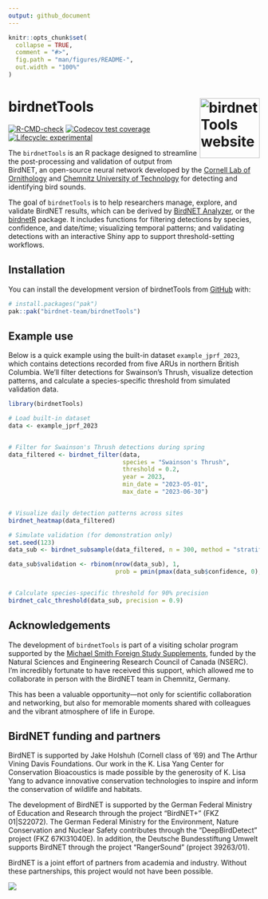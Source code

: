 ```yaml
---
output: github_document
---
```


<!-- README.md is generated from README.Rmd. Please edit that file -->

```r
knitr::opts_chunk$set(
  collapse = TRUE,
  comment = "#>",
  fig.path = "man/figures/README-",
  out.width = "100%"
)
```

# birdnetTools <a href="https://birdnet-team.github.io/birdnetTools/"><img src="man/figures/logo.png" alt="birdnetTools website" align="right" height="120"/></a>

<!-- badges: start -->

[![R-CMD-check](https://github.com/birdnet-team/birdnetTools/actions/workflows/R-CMD-check.yaml/badge.svg)](https://github.com/birdnet-team/birdnetTools/actions/workflows/R-CMD-check.yaml) [![Codecov test coverage](https://codecov.io/gh/birdnet-team/birdnetTools/graph/badge.svg)](https://app.codecov.io/gh/birdnet-team/birdnetTools) [![Lifecycle: experimental](https://img.shields.io/badge/lifecycle-experimental-orange.svg)](https://lifecycle.r-lib.org/articles/stages.html#experimental)

<!-- badges: end -->

The `birdnetTools` is an R package designed to streamline the post-processing and validation of output from BirdNET, an open-source neural network developed by the [Cornell Lab of Ornithology](https://www.birds.cornell.edu/home/) and [Chemnitz University of Technology](https://www.tu-chemnitz.de/index.html.en) for detecting and identifying bird sounds.

The goal of `birdnetTools` is to help researchers manage, explore, and validate BirdNET results, which can be derived by [BirdNET Analyzer](https://github.com/BirdNET-Team/BirdNET-Analyzer), or the [birdnetR](https://birdnet-team.github.io/birdnetR/index.html) package. It includes functions for filtering detections by species, confidence, and date/time; visualizing temporal patterns; and validating detections with an interactive Shiny app to support threshold-setting workflows.

## Installation

You can install the development version of birdnetTools from [GitHub](https://github.com/) with:

``` r
# install.packages("pak")
pak::pak("birdnet-team/birdnetTools")
```

## Example use

Below is a quick example using the built-in dataset `example_jprf_2023`, which contains detections recorded from five ARUs in northern British Columbia. We'll filter detections for Swainson’s Thrush, visualize detection patterns, and calculate a species-specific threshold from simulated validation data.

```r
library(birdnetTools)

# Load built-in dataset
data <- example_jprf_2023


# Filter for Swainson's Thrush detections during spring
data_filtered <- birdnet_filter(data,
                                species = "Swainson's Thrush",
                                threshold = 0.2,
                                year = 2023,
                                min_date = "2023-05-01",
                                max_date = "2023-06-30")


# Visualize daily detection patterns across sites
birdnet_heatmap(data_filtered)

```


```r
# Simulate validation (for demonstration only)
set.seed(123)
data_sub <- birdnet_subsample(data_filtered, n = 300, method = "stratified")

data_sub$validation <- rbinom(nrow(data_sub), 1, 
                              prob = pmin(pmax(data_sub$confidence, 0), 1))


# Calculate species-specific threshold for 90% precision
birdnet_calc_threshold(data_sub, precision = 0.9)
```


## Acknowledgements

The development of `birdnetTools` is part of a visiting scholar program supported by the [Michael Smith Foreign Study Supplements](https://www.nserc-crsng.gc.ca/Students-Etudiants/PG-CS/CGSForeignStudy-BESCEtudeEtranger_eng.asp), funded by the Natural Sciences and Engineering Research Council of Canada (NSERC). I’m incredibly fortunate to have received this support, which allowed me to collaborate in person with the BirdNET team in Chemnitz, Germany.

This has been a valuable opportunity—not only for scientific collaboration and networking, but also for memorable moments shared with colleagues and the vibrant atmosphere of life in Europe.

## BirdNET funding and partners

BirdNET is supported by Jake Holshuh (Cornell class of '69) and The Arthur Vining Davis Foundations. Our work in the K. Lisa Yang Center for Conservation Bioacoustics is made possible by the generosity of K. Lisa Yang to advance innovative conservation technologies to inspire and inform the conservation of wildlife and habitats.

The development of BirdNET is supported by the German Federal Ministry of Education and Research through the project “BirdNET+” (FKZ 01\|S22072). The German Federal Ministry for the Environment, Nature Conservation and Nuclear Safety contributes through the “DeepBirdDetect” project (FKZ 67KI31040E). In addition, the Deutsche Bundesstiftung Umwelt supports BirdNET through the project “RangerSound” (project 39263/01).

BirdNET is a joint effort of partners from academia and industry. Without these partnerships, this project would not have been possible.

![](https://tuc.cloud/index.php/s/KSdWfX5CnSRpRgQ/download/box_logos.png)
